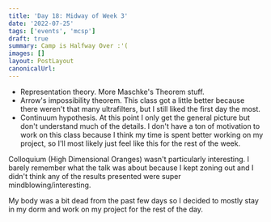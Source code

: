 ```yaml
---
title: 'Day 18: Midway of Week 3'
date: '2022-07-25'
tags: ['events', 'mcsp']
draft: true
summary: Camp is Halfway Over :'(
images: []
layout: PostLayout
canonicalUrl:
---
```


- Representation theory. More Maschke's Theorem stuff.
- Arrow's impossibility theorem. This class got a little better because there weren't that many ultrafilters, but I still liked the first day the most.
- Continuum hypothesis. At this point I only get the general picture but don't understand much of the details. I don't have a ton of motivation to work on this class because I think my time is spent better working on my project, so I'll most likely just feel like this for the rest of the week.

Colloquium (High Dimensional Oranges) wasn't particularly interesting. I barely remember what the talk was about because I kept zoning out and I didn't think any of the results presented were super mindblowing/interesting.

My body was a bit dead from the past few days so I decided to mostly stay in my dorm and work on my project for the rest of the day.

